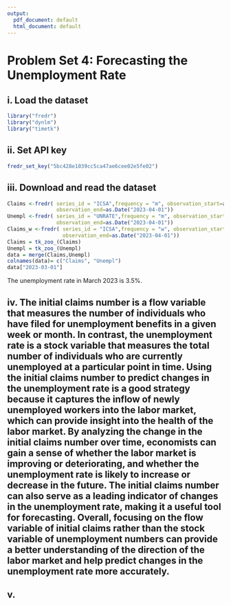 ```yaml
---
output:
  pdf_document: default
  html_document: default
---
```


# Problem Set 4: Forecasting the Unemployment Rate

## i. Load the dataset
```r
library("fredr")
library("dynlm")
library("timetk")
```
## ii. Set API key
```r
fredr_set_key("5bc428e1039cc5ca47ae6cee02e5fe02")
```
## iii. Download and read the dataset
```r
Claims <-fredr( series_id = "ICSA",frequency = "m", observation_start=as.Date("1990-01-01"), 
                observation_end=as.Date("2023-04-01"))
Unempl <-fredr( series_id = "UNRATE",frequency = "m", observation_start=as.Date("1990-01-01"), 
                observation_end=as.Date("2023-04-01"))
Claims_w <-fredr( series_id = "ICSA",frequency = "w", observation_start=as.Date("1990-01-01"), 
                  observation_end=as.Date("2023-04-01"))
Claims = tk_zoo_(Claims)
Unempl = tk_zoo_(Unempl)
data = merge(Claims,Unempl)
colnames(data)= c("Claims", "Unempl")
data["2023-03-01"]
```
The unemployment rate in March 2023 is 3.5%.

## iv. The initial claims number is a flow variable that measures the number of individuals who have filed for unemployment benefits in a given week or month. In contrast, the unemployment rate is a stock variable that measures the total number of individuals who are currently unemployed at a particular point in time. Using the initial claims number to predict changes in the unemployment rate is a good strategy because it captures the inflow of newly unemployed workers into the labor market, which can provide insight into the health of the labor market. By analyzing the change in the initial claims number over time, economists can gain a sense of whether the labor market is improving or deteriorating, and whether the unemployment rate is likely to increase or decrease in the future. The initial claims number can also serve as a leading indicator of changes in the unemployment rate, making it a useful tool for forecasting. Overall, focusing on the flow variable of initial claims rather than the stock variable of unemployment numbers can provide a better understanding of the direction of the labor market and help predict changes in the unemployment rate more accurately.

## v. 
